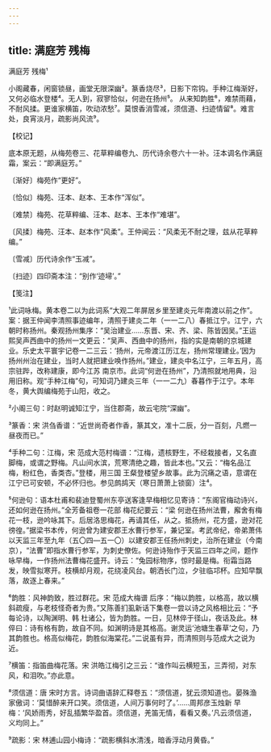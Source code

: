 ```yaml
---
---
---
```

title: 满庭芳 残梅
---



满庭芳 残梅¹





小阁藏春，闲窗锁昼，画堂无限深幽²。篆香烧尽³，日影下帘钩。手种江梅渐好，又何必临水登楼⁴。无人到，寂寥恰似，何逊在扬州⁵。 从来知韵胜⁶，难禁雨藉，不耐风揉。更谁家横笛，吹动浓愁⁷。莫恨香消雪减，须信道、扫迹情留⁸。难言处，良宵淡月，疏影尚风流⁹。

【校记】

底本原无题，从梅苑卷三、花草粹编卷九、历代诗余卷六十一补。汪本调名作满庭霜，案云：“即满庭芳。”

〔渐好〕梅苑作“更好”。

〔恰似〕梅苑、汪本、赵本、王本作“浑似”。

〔难禁〕梅苑、花草粹编、汪本、赵本、王本作“难堪”。

〔风揉〕梅苑、汪本、赵本作“风柔”。王仲闻云：“风柔无不耐之理，兹从花草粹编。”

〔雪减〕历代诗余作“玉减”。

〔扫迹〕四印斋本注：“别作‘迹埽’。”

【笺注】

¹此词咏梅。黄本卷二以为此词系“大观二年屏居乡里至建炎元年南渡以前之作”。案：据王仲闻李清照事迹编年，清照于建炎二年（一一二八）春抵江宁。江宁，六朝时称扬州。秦观扬州集序：“吴治建业……东晋、宋、齐、梁、陈皆因吴。”王运熙吴声西曲中的扬州一文更云：“吴声、西曲中的扬州，指的实是南朝的京城建业。乐史太平寰宇记卷一二三云：‘扬州，元帝渡江历江左，扬州常理建业。’因为扬州州治在建业，当时人就把建业唤作扬州。”建业，建炎中名江宁，三年五月，高宗驻跸，改称建康，即今江苏 南京市。此词“何逊在扬州”，乃清照就地用典，沿用旧称。观“手种江梅”句，可知词乃建炎三年（一一二九）春暮作于江宁。本年冬，黄大舆编梅苑于山阳，收之。

²小阁三句：时赵明诚知江宁，当住郡斋，故云宅院“深幽”。

³篆香：宋 洪刍香谱：“近世尚奇者作香，篆其文，准十二辰，分一百刻，凡燃一昼夜而已。”

⁴手种二句：江梅，宋 范成大范村梅谱：“江梅，遗核野生，不经栽接者，又名直脚梅，或谓之野梅。凡山间水滨，荒寒清绝之趣，皆此本也。”又云：“梅名品江梅，粉红色，香类杏。”登楼，用三国 王粲登楼望乡故事。此为沉痛之语，意谓在江宁已可安顿，不必怀归也。参见鹧鸪天（寒日萧萧上锁窗）注⁴。

⁵何逊句：语本杜甫和裴迪登蜀州东亭送客逢早梅相忆见寄诗：“东阁官梅动诗兴，还如何逊在扬州。”全芳备祖卷一花部 梅花纪要云：“梁 何逊在扬州法曹，廨舍有梅花一枝，逊吟咏其下。后居洛思梅花，再请其任，从之。抵扬州，花方盛，逊对花徬徨。”据梁书本传，何逊曾为建安郡王水曹行参军，兼记室。考武帝纪，帝弟萧伟以天监三年至九年（五〇四—五一〇）以建安郡王任扬州刺史，治所在建业（今南京），“法曹”即指水曹行参军，为刺史僚佐。何逊诗殆作于天监三四年之间，题作咏早梅，一作扬州法曹梅花盛开。诗云：“兔园标物序，惊时最是梅。衔霜当路发，映雪拟寒开。枝横却月观，花绕凌风台。朝洒长门泣，夕驻临邛杯。应知早飘落，故逐上春来。”

⁶韵胜：风神韵致，胜过群花。宋 范成大梅谱 后序：“梅以韵胜，以格高，故以横斜疏瘦，与老枝怪奇者为贵。”又陈善扪虱新话下集卷一尝以诗之风格相比云：“予每论诗，以陶渊明、韩 杜诸公，皆为韵胜。一日，见林倅于径山，夜话及此。林倅曰：诗有格有韵，故自不同。如渊明诗是其格高。谢灵运‘池塘生春草’之句，乃其韵胜也。格高似梅花，韵胜似海棠花。”二说虽有异，而清照则与范成大之说为近。

⁷横笛：指笛曲梅花落。宋 洪皓江梅引之三云：“谁作叫云横短玉，三弄彻，对东风，和泪吹。”亦此意。

⁸须信道：唐 宋时方言。诗词曲语辞汇释卷五：“须信道，犹云须知道也。晏殊渔家傲词：‘莫惜醉来开口笑。须信道，人间万事何时了。’……周邦彦玉烛新 早梅：‘风娇雨秀，好乱插繁华盈首。须信道，羌笛无情，看看又奏。’凡云须信道，义均同上。”

⁹疏影：宋 林逋山园小梅诗：“疏影横斜水清浅，暗香浮动月黄昏。”